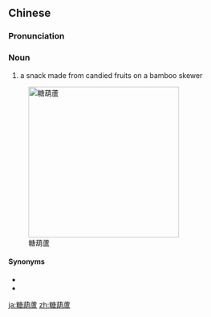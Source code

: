 {{also|糖葫芦}}
==Chinese==
{{zh-forms|s=糖葫芦|type=12}}

===Pronunciation===
{{zh-pron
|m=tánghúlu
|c=tong4 wu4 lou4-2
|cat=n
}}

===Noun===
{{zh-noun}}

# a snack made from candied fruits on a bamboo skewer

[[Image:Bthl.jpg|300px|thumb|right|糖葫蘆]]

====Synonyms====
* {{zh-l|冰糖葫蘆}}
* {{zh-l|葫蘆兒}}

{{zh-cat|Sweets}}

[[ja:糖葫蘆]]
[[zh:糖葫蘆]]